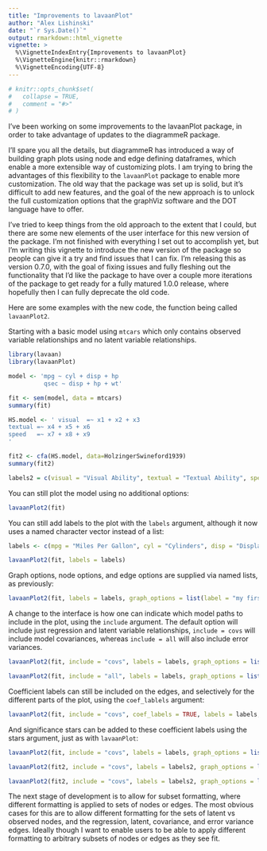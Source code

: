 ```yaml
---
title: "Improvements to lavaanPlot"
author: "Alex Lishinski"
date: "`r Sys.Date()`"
output: rmarkdown::html_vignette
vignette: >
  %\VignetteIndexEntry{Improvements to lavaanPlot}
  %\VignetteEngine{knitr::rmarkdown}
  %\VignetteEncoding{UTF-8}
---
```


```r
# knitr::opts_chunk$set(
#   collapse = TRUE,
#   comment = "#>"
# )
```

I've been working on some improvements to the lavaanPlot package, in order to take advantage of updates to the diagrammeR package.

I'll spare you all the details, but diagrammeR has introduced a way of building graph plots using node and edge defining dataframes, which enable a more extensible way of customizing plots. I am trying to bring the advantages of this flexibility to the `lavaanPlot` package to enable more customization. The old way that the package was set up is solid, but it's difficult to add new features, and the goal of the new approach is to unlock the full customization options that the graphViz software and the DOT language have to offer.

I've tried to keep things from the old approach to the extent that I could, but there are some new elements of the user interface for this new version of the package. I'm not finished with everything I set out to accomplish yet, but I'm writing this vignette to introduce the new version of the package so people can give it a try and find issues that I can fix. I'm releasing this as version 0.7.0, with the goal of fixing issues and fully fleshing out the functionality that I'd like the package to have over a couple more iterations of the package to get ready for a fully matured 1.0.0 release, where hopefully then I can fully deprecate the old code.

Here are some examples with the new code, the function being called `lavaanPlot2`. 

Starting with a basic model using `mtcars` which only contains observed variable relationships and no latent variable relationships.

```r
library(lavaan)
library(lavaanPlot)

model <- 'mpg ~ cyl + disp + hp
          qsec ~ disp + hp + wt'

fit <- sem(model, data = mtcars)
summary(fit)

HS.model <- ' visual  =~ x1 + x2 + x3      
textual =~ x4 + x5 + x6
speed   =~ x7 + x8 + x9 
'

fit2 <- cfa(HS.model, data=HolzingerSwineford1939)
summary(fit2)

labels2 = c(visual = "Visual Ability", textual = "Textual Ability", speed = "Speed Ability")
```

You can still plot the model using no additional options:

```r
lavaanPlot2(fit)
```

You can still add labels to the plot with the `labels` argument, although it now uses a named character vector instead of a list:

```r
labels <- c(mpg = "Miles Per Gallon", cyl = "Cylinders", disp = "Displacement", hp = "Horsepower", qsec = "Speed", wt = "Weight")

lavaanPlot2(fit, labels = labels)
```

Graph options, node options, and edge options are supplied via named lists, as previously:

```r
lavaanPlot2(fit, labels = labels, graph_options = list(label = "my first graph", rankdir = "LR"), node_options = list( fontname = "Helvetica"), edge_options = list(color = "grey"))
```

A change to the interface is how one can indicate which model paths to include in the plot, using the `include` argument. The default option will include just regression and latent variable relationships, `include = covs` will include model covariances, whereas `include = all` will also include error variances.

```r
lavaanPlot2(fit, include = "covs", labels = labels, graph_options = list(label = "Including covariates"), node_options = list( fontname = "Helvetica"), edge_options = list(color = "grey"))
```

```r
lavaanPlot2(fit, include = "all", labels = labels, graph_options = list(label = "including error variances"), node_options = list( fontname = "Helvetica"), edge_options = list(color = "grey"))
```

Coefficient labels can still be included on the edges, and selectively for the different parts of the plot, using the `coef_lablels` argument:

```r
lavaanPlot2(fit, include = "covs", coef_labels = TRUE, labels = labels, graph_options = list(label = "including coefficient labels"), node_options = list(fontname = "Helvetica"), edge_options = list(color = "grey"))
```

And significance stars can be added to these coefficient labels using the stars argument, just as with `lavaanPlot`:

```r
lavaanPlot2(fit, include = "covs", labels = labels, graph_options = list(label = "my first graph with significance stars"), node_options = list( fontname = "Helvetica"), edge_options = list(color = "grey"), stars = c("regress"), coef_labels = TRUE)
```

```r
lavaanPlot2(fit2, include = "covs", labels = labels2, graph_options = list(label = "my first graph with signficance stars"), node_options = list( fontname = "Helvetica"), edge_options = list(color = "grey"), stars = c("latent"), coef_labels = TRUE)
```

```r
lavaanPlot2(fit2, include = "covs", labels = labels2, graph_options = list(label = "my first graph, which is being used to illustrate how to use the new code in the lavaanPlot package"), node_options = list( fontname = "Helvetica"), edge_options = list(color = "grey"), stars = c("covs"), coef_labels = TRUE)
```

The next stage of development is to allow for subset formatting, where different formatting is applied to sets of nodes or edges. The most obvious cases for this are to allow different formatting for the sets of latent vs observed nodes, and the regression, latent, covariance, and error variance edges. Ideally though I want to enable users to be able to apply different formatting to arbitrary subsets of nodes or edges as they see fit.
